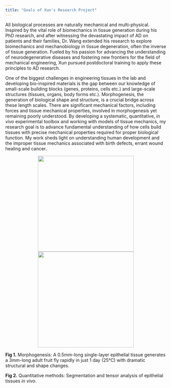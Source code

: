 ```yaml
---
title: "Goals of Xun's Research Project"
---
```


All biological processes are naturally mechanical and multi-physical. Inspired by the vital role of biomechanics in tissue generation during his PhD research, and after witnessing the devastating impact of AD on patients and their families, Dr. Wang extended his research to explore biomechanics and mechanobiology in tissue degeneration, often the inverse of tissue generation. Fueled by his passion for advancing the understanding of neurodegenerative diseases and fostering new frontiers for the field of mechanical engineering, Xun pursued postdoctoral training to apply these principles to AD research.


One of the biggest challenges in engineering tissues in the lab and developing bio-inspired materials is the gap between our knowledge of small-scale building blocks (genes, proteins, cells etc.) and large-scale structures (tissues, organs, body forms etc.). Morphogenesis, the generation of biological shape and structure, is a crucial bridge across these length scales. There are significant mechanical factors, including forces and tissue mechanical properties, involved in morphogenesis yet remaining poorly understood. By developing a systematic, quantitative, *in vivo* experimental toolbox and working with models of tissue mechanics, my research goal is to advance fundamental understanding of how cells build tissues with precise mechanical properties required for proper biological function. My work sheds light on understanding human development and the improper tissue mechanics associated with birth defects, errant wound healing and cancer.


<center class="half">
    <img src="images/research_pic_1.png" width="300"/>
    <img src="images/research_pic_2.png" width="300"/>
</center>


**Fig 1.** Morphogenesis: A 0.5mm-long single-layer epithelial tissue generates a 3mm-long adult fruit fly rapidly in just 1 day (25℃) with dramatic structural and shape changes.

**Fig 2.** Quantitative methods: Segmentation and tensor analysis of epithelial tissues *in vivo*.

